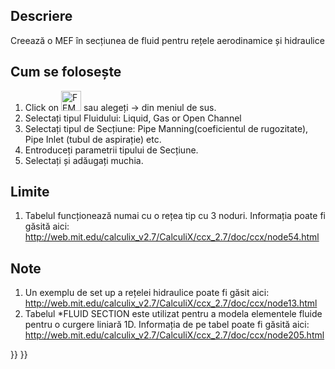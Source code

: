 <languages/>

{{Docnav
|[[FEM_ElementGeometry2D|Shell plate thickness]]
|[[FEM_ConstraintElectrostaticPotential|Constraint electrostatic potential]]
|[[FEM_Workbench|FEM]]
|IconL=FEM_ElementGeometry2D.svg
|IconR=FEM_ConstraintElectrostaticPotential.svg
|IconC=Workbench_FEM.svg
}}

<div class="mw-translate-fuzzy">
{{GuiCommand/ro|Name=FEM ElementFluid1D|Name/ro=FEM ElementFluid1D|MenuLocation=Model → Fluid section for 1D flow||Workbenches=[[FEM_Workbench/ro|FEM]]|Shortcut=|SeeAlso=[[FEM_tutorial/ro|FEM tutorial]]}}
</div>

<span id="Description"></span>
==Descriere==

<div class="mw-translate-fuzzy">
Creează o MEF în secțiunea de fluid pentru rețele aerodinamice și hidraulice
</div>

<span id="Usage"></span>
<div class="mw-translate-fuzzy">
== Cum se folosește ==
</div>

<div class="mw-translate-fuzzy">
#Click on [[Image:FEM ElementFluid1D.png ‎|32px]] sau alegeți {{KEY|Model}}  →  {{KEY|[[Image:FEM ElementFluid1D.png ‎|32px]] Fluid section for 1D flow}}  din meniul de sus.
#Selectați tipul Fluidului: Liquid, Gas or Open Channel
#Selectați tipul de Secțiune: Pipe Manning(coeficientul de rugozitate), Pipe Inlet (tubul de aspirație) etc.
#Entroduceți parametrii tipului de Secțiune.
#Selectați și adăugați muchia.
</div>

<span id="Limitations"></span>
==Limite==

#Tabelul funcționează numai cu o rețea tip cu 3 noduri. Informația poate fi găsită aici: http://web.mit.edu/calculix_v2.7/CalculiX/ccx_2.7/doc/ccx/node54.html

<span id="Notes"></span>
==Note==

<div class="mw-translate-fuzzy">
#Un exemplu de set up a rețelei hidraulice poate fi găsit aici: http://web.mit.edu/calculix_v2.7/CalculiX/ccx_2.7/doc/ccx/node13.html 
# Tabelul *FLUID SECTION este utilizat pentru a modela elementele fluide pentru o curgere liniară 1D. Informația de pe tabel poate fi găsită aici: http://web.mit.edu/calculix_v2.7/CalculiX/ccx_2.7/doc/ccx/node205.html
</div>


{{Docnav
|[[FEM_ElementGeometry2D|Shell plate thickness]]
|[[FEM_ConstraintElectrostaticPotential|Constraint electrostatic potential]]
|[[FEM_Workbench|FEM]]
|IconL=FEM_ElementGeometry2D.svg
|IconR=FEM_ConstraintElectrostaticPotential.svg
|IconC=Workbench_FEM.svg
}}

{{FEM Tools navi{{#translation:}}}}
{{Userdocnavi{{#translation:}}}}
{{clear}}